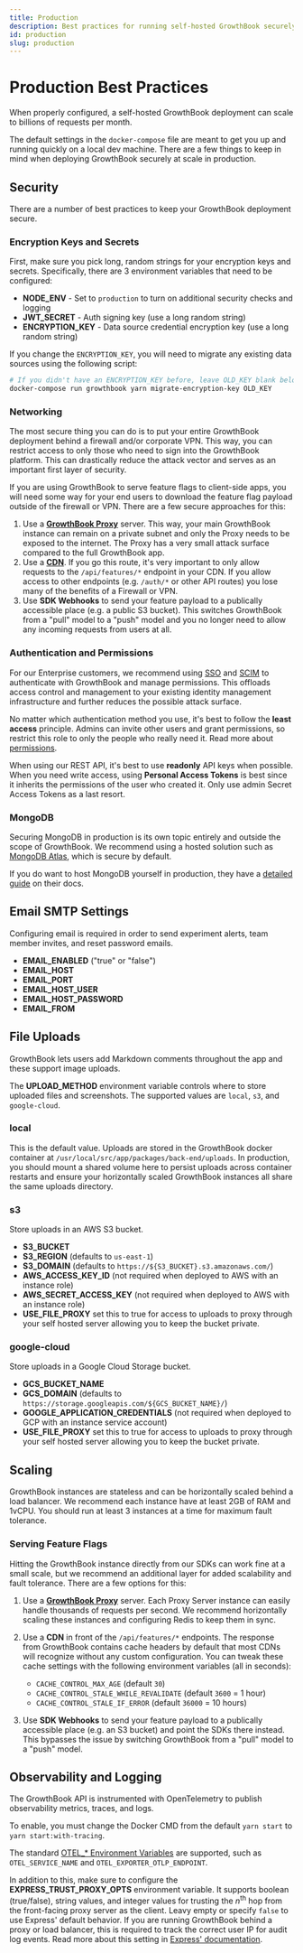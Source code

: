 ```yaml
---
title: Production
description: Best practices for running self-hosted GrowthBook securely at scale
id: production
slug: production
---
```


# Production Best Practices

When properly configured, a self-hosted GrowthBook deployment can scale to billions of requests per month.

The default settings in the `docker-compose` file are meant to get you up and running quickly on a local dev machine. There are a few things to keep in mind when deploying GrowthBook securely at scale in production.

## Security

There are a number of best practices to keep your GrowthBook deployment secure.

### Encryption Keys and Secrets

First, make sure you pick long, random strings for your encryption keys and secrets. Specifically, there are 3 environment variables that need to be configured:

- **NODE_ENV** - Set to `production` to turn on additional security checks and logging
- **JWT_SECRET** - Auth signing key (use a long random string)
- **ENCRYPTION_KEY** - Data source credential encryption key (use a long random string)

If you change the `ENCRYPTION_KEY`, you will need to migrate any existing data sources using the following script:

```bash
# If you didn't have an ENCRYPTION_KEY before, leave OLD_KEY blank below
docker-compose run growthbook yarn migrate-encryption-key OLD_KEY
```

### Networking

The most secure thing you can do is to put your entire GrowthBook deployment behind a firewall and/or corporate VPN. This way, you can restrict access to only those who need to sign into the GrowthBook platform. This can drastically reduce the attack vector and serves as an important first layer of security.

If you are using GrowthBook to serve feature flags to client-side apps, you will need some way for your end users to download the feature flag payload outside of the firewall or VPN. There are a few secure approaches for this:

1. Use a [**GrowthBook Proxy**](/self-host/proxy) server. This way, your main GrowthBook instance can remain on a private subnet and only the Proxy needs to be exposed to the internet. The Proxy has a very small attack surface compared to the full GrowthBook app.
2. Use a [**CDN**](/self-host/cdn). If you go this route, it's very important to only allow requests to the `/api/features/*` endpoint in your CDN. If you allow access to other endpoints (e.g. `/auth/*` or other API routes) you lose many of the benefits of a Firewall or VPN.
3. Use **SDK Webhooks** to send your feature payload to a publically accessible place (e.g. a public S3 bucket). This switches GrowthBook from a "pull" model to a "push" model and you no longer need to allow any incoming requests from users at all.

### Authentication and Permissions

For our Enterprise customers, we recommend using [SSO](/sso) and [SCIM](/integrations/scim) to authenticate with GrowthBook and manage permissions. This offloads access control and management to your existing identity management infrastructure and further reduces the possible attack surface.

No matter which authentication method you use, it's best to follow the **least access** principle. Admins can invite other users and grant permissions, so restrict this role to only the people who really need it. Read more about [permissions](/account/user-permissions).

When using our REST API, it's best to use **readonly** API keys when possible. When you need write access, using **Personal Access Tokens** is best since it inherits the permissions of the user who created it. Only use admin Secret Access Tokens as a last resort.

### MongoDB

Securing MongoDB in production is its own topic entirely and outside the scope of GrowthBook. We recommend using a hosted solution such as [MongoDB Atlas](https://www.mongodb.com/atlas/database), which is secure by default.

If you do want to host MongoDB yourself in production, they have a [detailed guide](https://www.mongodb.com/docs/manual/administration/production-notes/) on their docs.

## Email SMTP Settings

Configuring email is required in order to send experiment alerts, team member invites, and reset password emails.

- **EMAIL_ENABLED** ("true" or "false")
- **EMAIL_HOST**
- **EMAIL_PORT**
- **EMAIL_HOST_USER**
- **EMAIL_HOST_PASSWORD**
- **EMAIL_FROM**

## File Uploads

GrowthBook lets users add Markdown comments throughout the app and these support image uploads.

The **UPLOAD_METHOD** environment variable controls where to store uploaded files
and screenshots. The supported values are `local`, `s3`, and `google-cloud`.

### local

This is the default value. Uploads are stored in the GrowthBook docker container at
`/usr/local/src/app/packages/back-end/uploads`. In production, you should mount a shared volume here to persist uploads across container restarts and ensure your horizontally scaled GrowthBook instances all share the same uploads directory.

### s3

Store uploads in an AWS S3 bucket.

- **S3_BUCKET**
- **S3_REGION** (defaults to `us-east-1`)
- **S3_DOMAIN** (defaults to `https://${S3_BUCKET}.s3.amazonaws.com/`)
- **AWS_ACCESS_KEY_ID** (not required when deployed to AWS with an instance role)
- **AWS_SECRET_ACCESS_KEY** (not required when deployed to AWS with an instance role)
- **USE_FILE_PROXY** set this to true for access to uploads to proxy through your self hosted server allowing you to keep the bucket private.

### google-cloud

Store uploads in a Google Cloud Storage bucket.

- **GCS_BUCKET_NAME**
- **GCS_DOMAIN** (defaults to `https://storage.googleapis.com/${GCS_BUCKET_NAME}/`)
- **GOOGLE_APPLICATION_CREDENTIALS** (not required when deployed to GCP with an instance service account)
- **USE_FILE_PROXY** set this to true for access to uploads to proxy through your self hosted server allowing you to keep the bucket private.

## Scaling

GrowthBook instances are stateless and can be horizontally scaled behind a load balancer. We recommend each instance have at least 2GB of RAM and 1vCPU. You should run at least 3 instances at a time for maximum fault tolerance.

### Serving Feature Flags

Hitting the GrowthBook instance directly from our SDKs can work fine at a small scale, but we recommend an additional layer for added scalability and fault tolerance. There are a few options for this:

1. Use a [**GrowthBook Proxy**](/self-host/proxy) server. Each Proxy Server instance can easily handle thousands of requests per second. We recommend horizontally scaling these instances and configuring Redis to keep them in sync.
2. Use a **CDN** in front of the `/api/features/*` endpoints. The response from GrowthBook contains cache headers by default that most CDNs will recognize without any custom configuration. You can tweak these cache settings with the following environment variables (all in seconds):

   - `CACHE_CONTROL_MAX_AGE` (default `30`)
   - `CACHE_CONTROL_STALE_WHILE_REVALIDATE` (default `3600` = 1 hour)
   - `CACHE_CONTROL_STALE_IF_ERROR` (default `36000` = 10 hours)

3. Use **SDK Webhooks** to send your feature payload to a publically accessible place (e.g. an S3 bucket) and point the SDKs there instead. This bypasses the issue by switching GrowthBook from a "pull" model to a "push" model.

## Observability and Logging

The GrowthBook API is instrumented with OpenTelemetry to publish observability metrics, traces, and logs.

To enable, you must change the Docker CMD from the default `yarn start` to `yarn start:with-tracing`.

The standard [OTEL\_\* Environment Variables](https://opentelemetry.io/docs/concepts/sdk-configuration/) are supported, such as `OTEL_SERVICE_NAME` and `OTEL_EXPORTER_OTLP_ENDPOINT`.

In addition to this, make sure to configure the **EXPRESS_TRUST_PROXY_OPTS** environment variable. It supports boolean (true/false), string values, and integer values for trusting the _n_<sup>th</sup> hop from the front-facing proxy server as the client. Leavy empty or specify `false` to use Express' default behavior. If you are running GrowthBook behind a proxy or load balancer, this is required to track the correct user IP for audit log events. Read more about this setting in [Express' documentation](https://expressjs.com/en/5x/api.html#trust.proxy.options.table).
